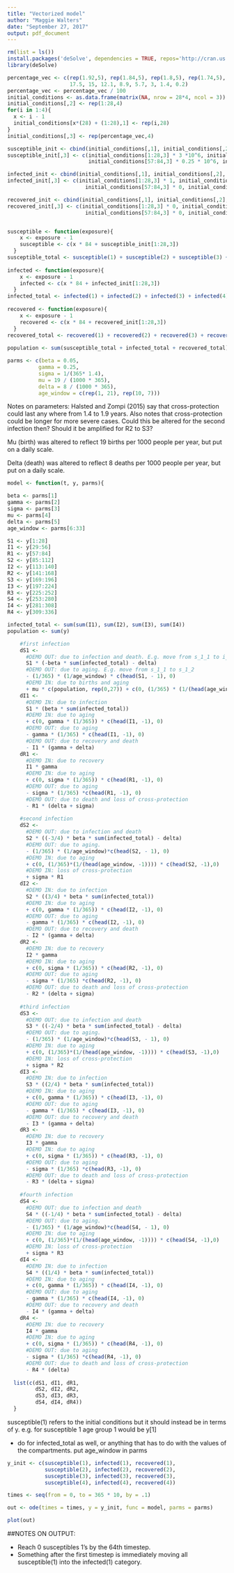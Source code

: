 ```yaml
---
title: "Vectorized model"
author: "Maggie Walters"
date: "September 27, 2017"
output: pdf_document
---
```

```r
rm(list = ls())
install.packages('deSolve', dependencies = TRUE, repos='http://cran.us.r-project.org')
library(deSolve)

```

```r
percentage_vec <- c(rep(1.92,5), rep(1.84,5), rep(1.8,5), rep(1.74,5),
                    17.5, 15, 12.1, 8.9, 5.7, 3, 1.4, 0.2)
percentage_vec <- percentage_vec / 100
initial_conditions <- as.data.frame(matrix(NA, nrow = 28*4, ncol = 3))
initial_conditions[,2] <- rep(1:28,4)
for(i in 1:4){
  x <- i - 1
  initial_conditions[x*(28) + (1:28),1] <- rep(i,28)
}
initial_conditions[,3] <- rep(percentage_vec,4)

susceptible_init <- cbind(initial_conditions[,1], initial_conditions[,2], rep(NA, 112))
susceptible_init[,3] <- c(initial_conditions[1:28,3] * 3 *10^6, initial_conditions[29:56,3] * 1.5 * 10^6, 
                          initial_conditions[57:84,3] * 0.25 * 10^6, initial_conditions[85:112,3] * 0.24 * 10^6)

infected_init <- cbind(initial_conditions[,1], initial_conditions[,2], rep(NA, 112))
infected_init[,3] <- c(initial_conditions[1:28,3] * 1, initial_conditions[29:56,3] * 0, 
                         initial_conditions[57:84,3] * 0, initial_conditions[85:112,3] * 0)

recovered_init <- cbind(initial_conditions[,1], initial_conditions[,2], rep(NA, 112))
recovered_init[,3] <- c(initial_conditions[1:28,3] * 0, initial_conditions[29:56,3] * 0, 
                         initial_conditions[57:84,3] * 0, initial_conditions[85:112,3] * 0)


susceptible <- function(exposure){
    x <- exposure - 1
    susceptible <- c(x * 84 + susceptible_init[1:28,3])
  }
susceptible_total <- susceptible(1) + susceptible(2) + susceptible(3) + susceptible(4)
  
infected <- function(exposure){
    x <- exposure - 1
    infected <- c(x * 84 + infected_init[1:28,3])
  } 
infected_total <- infected(1) + infected(2) + infected(3) + infected(4)
  
recovered <- function(exposure){
    x <- exposure - 1
    recovered <- c(x * 84 + recovered_init[1:28,3])
  } 
recovered_total <- recovered(1) + recovered(2) + recovered(3) + recovered(4)
  
population <- sum(susceptible_total + infected_total + recovered_total)

parms <- c(beta = 0.05,
          gamma = 0.25,
          sigma = 1/(365* 1.4),
          mu = 19 / (1000 * 365),
          delta = 8 / (1000 * 365),
          age_window = c(rep(1, 21), rep(10, 7)))


```

Notes on parameters:
Halsted and Zompi (2015) say that cross-protection could last any where from 1.4 to 1.9 years. Also notes that cross-protection could be longer for more severe cases. Could this be altered for the second infection then? Should it be amplified for R2 to S3?

Mu (birth) was altered to reflect 19 births per 1000 people per year, but put on a daily scale. 

Delta (death) was altered to reflect 8 deaths per 1000 people per year, but put on a daily scale. 

```r
model <- function(t, y, parms){

beta <- parms[1]
gamma <- parms[2]
sigma <- parms[3]
mu <- parms[4]
delta <- parms[5]
age_window <- parms[6:33]

S1 <- y[1:28]
I1 <- y[29:56]
R1 <- y[57:84]
S2 <- y[85:112]
I2 <- y[113:140]
R2 <- y[141:168]
S3 <- y[169:196]
I3 <- y[197:224]
R3 <- y[225:252]
S4 <- y[253:280]
I4 <- y[281:308]
R4 <- y[309:336]

infected_total <- sum(sum(I1), sum(I2), sum(I3), sum(I4))
population <- sum(y)

    #first infection
    dS1 <-  
      #DEMO OUT: due to infection and death. E.g. move from s_1_1 to i_1_1
      S1 * (-beta * sum(infected_total) - delta) 
      #DEMO OUT: due to aging. E.g. move from s_1_1 to s_1_2
      - (1/365) * (1/age_window) * c(head(S1, - 1), 0)
      #DEMO IN: due to births and aging
      + mu * c(population, rep(0,27)) + c(0, (1/365) * (1/(head(age_window, -1)))) * c(head(S1, -1), 0)
    dI1 <- 
      #DEMO IN: due to infection 
      S1 * (beta * sum(infected_total))
      #DEMO IN: due to aging
      + c(0, gamma * (1/365)) * c(head(I1, -1), 0)
      #DEMO OUT: due to aging
      - gamma * (1/365) * c(head(I1, -1), 0)
      #DEMO OUT: due to recovery and death
      - I1 * (gamma + delta)
    dR1 <-
      #DEMO IN: due to recovery
      I1 * gamma 
      #DEMO IN: due to aging
      + c(0, sigma * (1/365)) * c(head(R1, -1), 0)
      #DEMO OUT: due to aging
      - sigma * (1/365) *c(head(R1, -1), 0)
      #DEMO OUT: due to death and loss of cross-protection
      - R1 * (delta + sigma)
    
    #second infection
    dS2 <- 
      #DEMO OUT: due to infection and death
      S2 * ((-3/4) * beta * sum(infected_total) - delta) 
      #DEMO OUT: due to aging.
      - (1/365) * (1/age_window)*c(head(S2, - 1), 0)
      #DEMO IN: due to aging 
      + c(0, (1/365)*(1/(head(age_window, -1)))) * c(head(S2, -1),0)
      #DEMO IN: loss of cross-protection
      + sigma * R1 
    dI2 <- 
      #DEMO IN: due to infection
      S2 * ((3/4) * beta * sum(infected_total)) 
      #DEMO IN: due to aging
      + c(0, gamma * (1/365)) * c(head(I2, -1), 0)
      #DEMO OUT: due to aging
      - gamma * (1/365) * c(head(I2, -1), 0)
      #DEMO OUT: due to recovery and death
      - I2 * (gamma + delta)
    dR2 <-  
      #DEMO IN: due to recovery
      I2 * gamma 
      #DEMO IN: due to aging
      + c(0, sigma * (1/365)) * c(head(R2, -1), 0)
      #DEMO OUT: due to aging
      - sigma * (1/365) *c(head(R2, -1), 0)
      #DEMO OUT: due to death and loss of cross-protection
      - R2 * (delta + sigma)
    
    #third infection
    dS3 <- 
      #DEMO OUT: due to infection and death
      S3 * ((-2/4) * beta * sum(infected_total) - delta) 
      #DEMO OUT: due to aging.
      - (1/365) * (1/age_window)*c(head(S3, - 1), 0) 
      #DEMO IN: due to aging 
      + c(0, (1/365)*(1/(head(age_window, -1)))) * c(head(S3, -1),0)
      #DEMO IN: loss of cross-protection
      + sigma * R2
    dI3 <- 
      #DEMO IN: due to infection
      S3 * ((2/4) * beta * sum(infected_total)) 
      #DEMO IN: due to aging
      + c(0, gamma * (1/365)) * c(head(I3, -1), 0)
      #DEMO OUT: due to aging
      - gamma * (1/365) * c(head(I3, -1), 0)
      #DEMO OUT: due to recovery and death
      - I3 * (gamma + delta)
    dR3 <- 
      #DEMO IN: due to recovery
      I3 * gamma 
      #DEMO IN: due to aging
      + c(0, sigma * (1/365)) * c(head(R3, -1), 0)
      #DEMO OUT: due to aging
      - sigma * (1/365) *c(head(R3, -1), 0)
      #DEMO OUT: due to death and loss of cross-protection
      - R3 * (delta + sigma) 
    
    #fourth infection
    dS4 <- 
      #DEMO OUT: due to infection and death
      S4 * ((-1/4) * beta * sum(infected_total) - delta) 
      #DEMO OUT: due to aging.
      - (1/365) * (1/age_window)*c(head(S4, - 1), 0)
      #DEMO IN: due to aging 
      + c(0, (1/365)*(1/(head(age_window, -1)))) * c(head(S4, -1),0)
      #DEMO IN: loss of cross-protection
      + sigma * R3
    dI4 <- 
      #DEMO IN: due to infection
      S4 * ((1/4) * beta * sum(infected_total)) 
      #DEMO IN: due to aging
      + c(0, gamma * (1/365)) * c(head(I4, -1), 0)
      #DEMO OUT: due to aging
      - gamma * (1/365) * c(head(I4, -1), 0)
      #DEMO OUT: due to recovery and death
      - I4 * (gamma + delta)
    dR4 <- 
      #DEMO IN: due to recovery
      I4 * gamma 
      #DEMO IN: due to aging
      + c(0, sigma * (1/365)) * c(head(R4, -1), 0)
      #DEMO OUT: due to aging
      - sigma * (1/365) *c(head(R4, -1), 0)
      #DEMO OUT: due to death and loss of cross-protection
      - R4 * (delta) 
    
  list(c(dS1, dI1, dR1,
         dS2, dI2, dR2,
         dS3, dI3, dR3,
         dS4, dI4, dR4))
  }
```
susceptible(1) refers to the initial conditions but it should instead be in terms of y. e.g. for susceptible 1 age group 1 would be y[1]

* do for infected_total as well, or anything that has to do with the values of the compartments.
put age_window in parms


```r
y_init <- c(susceptible(1), infected(1), recovered(1),
            susceptible(2), infected(2), recovered(2),
            susceptible(3), infected(3), recovered(3),
            susceptible(4), infected(4), recovered(4))

times <- seq(from = 0, to = 365 * 10, by = .1)

out <- ode(times = times, y = y_init, func = model, parms = parms)

plot(out)
```

##NOTES ON OUTPUT:

* Reach 0 susceptibles 1's by the 64th timestep. 
* Something after the first timestep is immediately moving all susceptible(1) into the infected(1) category. 





